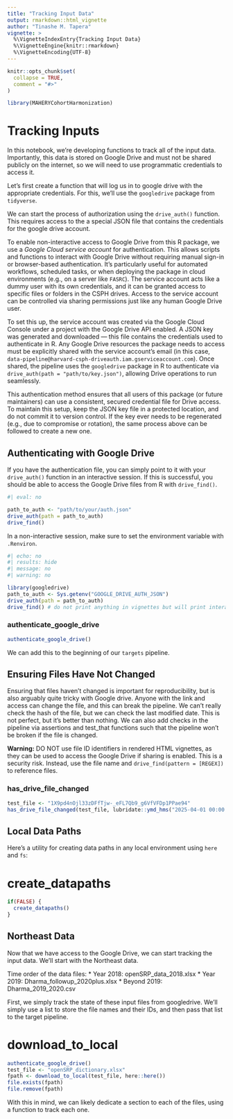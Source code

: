 ```yaml
---
title: "Tracking Input Data"
output: rmarkdown::html_vignette
author: "Tinashe M. Tapera"
vignette: >
  %\VignetteIndexEntry{Tracking Input Data}
  %\VignetteEngine{knitr::rmarkdown}
  %\VignetteEncoding{UTF-8}
---
```


```r
knitr::opts_chunk$set(
  collapse = TRUE,
  comment = "#>"
)
```

```r
library(MAHERYCohortHarmonization)
```

<!-- WARNING - This vignette is generated by {fusen} from dev/flat_tracking_inputs.Rmd: do not edit by hand -->




# Tracking Inputs

In this notebook, we're developing functions to track all of the input data. Importantly,
this data is stored on Google Drive and must not be shared publicly on the internet,
so we will need to use programmatic credentials to access it.

Let's first create a function that will log us in to google drive with the appropriate credentials.
For this, we'll use the `googledrive` package from `tidyverse`.

We can start the process of authorization using the `drive_auth()` function. This requires
access to the a special JSON file that contains the credentials for the google drive account.

To enable non-interactive access to Google Drive from this R package, we use a _Google Cloud 
service account_ for authentication. This allows scripts and functions to interact with 
Google Drive without requiring manual sign-in or browser-based authentication. It’s particularly
useful for automated workflows, scheduled tasks, or when deploying the package in cloud 
environments (e.g., on a server like `FASRC`). The service account acts like
a dummy user with its own credentials, and it can be granted access to specific files or 
folders in the CSPH drives. Access to the service account can be controlled via sharing
permissions just like any human Google Drive user.

To set this up, the service account was created via the Google Cloud Console under
a project with the Google Drive API enabled. A JSON key was generated and 
downloaded — this file contains the credentials used to authenticate in R. 
Any Google Drive resources the package needs to access must be explicitly shared with 
the service account’s email (in this case, `data-pipeline@harvard-csph-driveauth.iam.gserviceaccount.com`).
Once shared, the pipeline uses the `googledrive` package in R to authenticate via 
`drive_auth(path = "path/to/key.json")`, allowing Drive operations to run seamlessly.

This authentication method ensures that all users of this package (or future maintainers)
can use a consistent, secured credential file for Drive access. To maintain this setup,
keep the JSON key file in a protected location, and do not commit it to version control. 
If the key ever needs to be regenerated (e.g., due to compromise or rotation), the same
process above can be followed to create a new one.

## Authenticating with Google Drive

If you have the authentication file, you can simply point to it with your `drive_auth()` function in
an interactive session. If this is successful, you should be able to access the Google Drive files
from R with `drive_find()`.

```r
#| eval: no

path_to_auth <- "path/to/your/auth.json"
drive_auth(path = path_to_auth)
drive_find()
```


In a non-interactive session, make sure to set the environment variable with `.Renviron`.
```r
#| echo: no
#| results: hide
#| message: no
#| warning: no

library(googledrive)
path_to_auth <- Sys.getenv("GOOGLE_DRIVE_AUTH_JSON")
drive_auth(path = path_to_auth)
drive_find() # do not print anything in vignettes but will print interactively
```


### authenticate_google_drive

```r
authenticate_google_drive()
```



We can add this to the beginning of our `targets` pipeline.

## Ensuring Files Have Not Changed

Ensuring that files haven't changed is important for reproducibility, but is
also arguably quite tricky with Google drive. Anyone with the link and access
can change the file, and this can break the pipeline. We can't really check
the hash of the file, but we can check the last modified date. This is not
perfect, but it's better than nothing. We can also add checks in the pipeline
via assertions and test_that functions such that the pipeline won't be broken
if the file is changed.

<div class="warning">
  <strong>Warning:</strong> <italic>DO NOT</italic> use file ID identifiers in rendered HTML vignettes,
  as they can be used to access the Google Drive if sharing is enabled. This is a security risk. Instead,
  use the file name and `drive_find(pattern = [REGEX])` to reference files.
</div>

### has_drive_file_changed
    
  
  
```r
test_file <- "1X9pd4nOjl33zDFfTjw-_eFL7Qb9_g6VfVFDp1PPae94"
has_drive_file_changed(test_file, lubridate::ymd_hms("2025-04-01 00:00:00", tz = "UTC"))
```

  

## Local Data Paths
Here's a utility for creating data paths in any local environment using `here` and
`fs`:

# create_datapaths
    
  
  
```r
if(FALSE) {
  create_datapaths()
} 
```

  
  

## Northeast Data

Now that we have access to the Google Drive, we can start tracking the input data. We'll start with the Northeast data.

Time order of the data files:
* Year 2018: openSRP_data_2018.xlsx
* Year 2019: Dharma_followup_2020plus.xlsx
* Beyond 2019:  Dharma_2019_2020.csv

First, we simply track the state of these input files from googledrive. We'll simply
use a list to store the file names and their IDs, and then pass that list to 
the target pipeline.

# download_to_local
    
  
  
```r
authenticate_google_drive()
test_file <- "openSRP_dictionary.xlsx"
fpath <- download_to_local(test_file, here::here())
file.exists(fpath)
file.remove(fpath)
```

  
  

With this in mind, we can likely dedicate a section to each of the files,
using a function to track each one.

